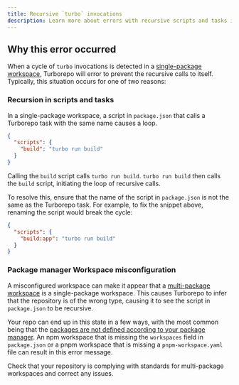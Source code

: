 ```yaml
---
title: Recursive `turbo` invocations
description: Learn more about errors with recursive scripts and tasks in Turborepo.
---
```


## Why this error occurred

When a cycle of `turbo` invocations is detected in a [single-package workspace](https://turbo.build/repo/docs/guides/single-package-workspaces), Turborepo will error to prevent the recursive calls to itself. Typically, this situation occurs for one of two reasons:

### Recursion in scripts and tasks

In a single-package workspace, a script in `package.json` that calls a Turborepo task with the same name causes a loop.

```json title="./package.json"
{
  "scripts": {
    "build": "turbo run build"
  }
}
```

Calling the `build` script calls `turbo run build`. `turbo run build` then calls the `build` script, initiating the loop of recursive calls.

To resolve this, ensure that the name of the script in `package.json` is not the same as the Turborepo task. For example, to fix the snippet above, renaming the script would break the cycle:

```json title="./package.json"
{
  "scripts": {
    "build:app": "turbo run build"
  }
}
```

### Package manager Workspace misconfiguration

A misconfigured workspace can make it appear that a [multi-package workspace](https://vercel.com/docs/vercel-platform/glossary#multi-package-workspace) is a single-package workspace. This causes Turborepo to infer that the repository is of the wrong type, causing it to see the script in `package.json` to be recursive.

Your repo can end up in this state in a few ways, with the most common being that the [packages are not defined according to your package manager](https://turbo.build/repo/docs/crafting-your-repository/structuring-a-repository#specifying-packages-in-a-monorepo). An npm workspace that is missing the `workspaces` field in `package.json` or a pnpm workspace that is missing a `pnpm-workspace.yaml` file can result in this error message.

Check that your repository is complying with standards for multi-package workspaces and correct any issues.

